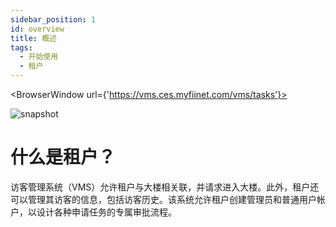 ---
sidebar_position: 1
id: overview
title: 概述
tags:
  - 开始使用
  - 租户
---


<BrowserWindow url={'https://vms.ces.myfiinet.com/vms/tasks'}>

![snapshot](/assets/vms/vms-tasks-zh-hant.png)

</BrowserWindow>

# 什么是租户？

访客管理系统（VMS）允许租户与大楼相关联，并请求进入大楼。此外，租户还可以管理其访客的信息，包括访客历史。该系统允许租户创建管理员和普通用户帐户，以设计各种申请任务的专属审批流程。
